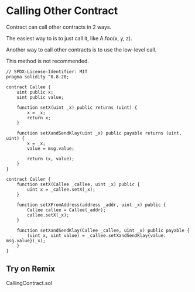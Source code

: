# Calling Other Contract

Contract can call other contracts in 2 ways.

The easiest way to is to just call it, like A.foo(x, y, z).

Another way to call other contracts is to use the low-level call.

This method is not recommended.

```solidity filename="CallingContract.sol" {2} copy
// SPDX-License-Identifier: MIT
pragma solidity ^0.8.20;

contract Callee {
    uint public x;
    uint public value;

    function setX(uint _x) public returns (uint) {
        x = _x;
        return x;
    }

    function setXandSendKlay(uint _x) public payable returns (uint, uint) {
        x = _x;
        value = msg.value;

        return (x, value);
    }
}

contract Caller {
    function setX(Callee _callee, uint _x) public {
        uint x = _callee.setX(_x);
    }

    function setXFromAddress(address _addr, uint _x) public {
        Callee callee = Callee(_addr);
        callee.setX(_x);
    }

    function setXandSendKlay(Callee _callee, uint _x) public payable {
        (uint x, uint value) = _callee.setXandSendKlay{value: msg.value}(_x);
    }
}
```

## Try on Remix
CallingContract.sol